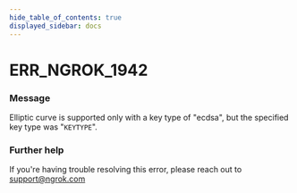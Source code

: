 ```yaml
---
hide_table_of_contents: true
displayed_sidebar: docs
---
```



# ERR_NGROK_1942

### Message
Elliptic curve is supported only with a key type of "ecdsa", but the specified key type was "`KEYTYPE`".

<ErrorDetails error='err_ngrok_1942' />


### Further help
If you're having trouble resolving this error, please reach out to [support@ngrok.com](mailto:support@ngrok.com?subject=Help%20with%20ERR_NGROK_1942)

